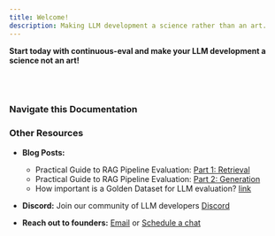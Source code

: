 ```yaml
---
title: Welcome!
description: Making LLM development a science rather than an art.
---
```


**Start today with continuous-eval and make your LLM development a science not an art!**



<br></br>

### Navigate this Documentation

<CardGrid>
  <LinkCard
    title="🚀 Getting Started"
    description="Install the package and learn how to get started quickly."
    href="/getting-started/introduction/"
  />
  <LinkCard
    title="📊 Metrics"
    description="Explore the available metrics and learn how to combine multiple metrics effectively."
    href="/metrics/overview/"
  />
  <LinkCard
    title="🔍 Datasets"
    description="Perform evaluations on your datasets, or generate synthetic datasets from your vectorDB."
    href="/dataset/dataset/"
  />
  <LinkCard
    title="💡 Examples"
    description="Discover code snippets and examples to help you understand and implement different evaluation pipelines."
    href="/examples/0_single_metric/"
  />
</CardGrid>

### Other Resources

- **Blog Posts:**
  - Practical Guide to RAG Pipeline Evaluation: [Part 1: Retrieval](https://medium.com/relari/a-practical-guide-to-rag-pipeline-evaluation-part-1-27a472b09893)
  - Practical Guide to RAG Pipeline Evaluation: [Part 2: Generation](https://medium.com/relari/a-practical-guide-to-rag-evaluation-part-2-generation-c79b1bde0f5d)
  - How important is a Golden Dataset for LLM evaluation?
 [link](https://medium.com/relari/how-important-is-a-golden-dataset-for-llm-pipeline-evaluation-4ef6deb14dc5)

- **Discord:** Join our community of LLM developers [Discord](https://discord.gg/GJnM8SRsHr)
- **Reach out to founders:** [Email](mailto:founders@relari.ai) or [Schedule a chat](https://cal.com/yizhang/continuous-eval)
